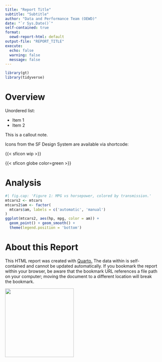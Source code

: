 ```yaml
---
title: "Report Title"
subtitle: "Subtitle"
author: "Data and Performance Team (OEWD)"
date: "`r Sys.Date()`"
self-contained: true
format:
  oewd-report-html: default
output-file: "REPORT_TITLE"
execute: 
  echo: false
  warning: false
  message: false
---
```


```r
library(gt)
library(tidyverse)
```

# Overview

Unordered list:

-   Item 1
-   Item 2

::: callout-note
This is a callout note.
:::

Icons from the SF Design System are available via shortcode:

{{< sficon wip >}}

{{< sficon globe color=green >}}

# Analysis

```r
#| fig.cap: 'Figure 1: MPG vs horsepower, colored by transmission.'
mtcars2 <- mtcars
mtcars2$am <- factor(
  mtcars$am, labels = c('automatic', 'manual')
)
ggplot(mtcars2, aes(hp, mpg, color = am)) +
  geom_point() + geom_smooth() +
  theme(legend.position = 'bottom')
```

# About this Report

This HTML report was created with [Quarto.](https://quarto.org/) The data within is self-contained and cannot be updated automatically. If you bookmark the report within your browser, be aware that the bookmark URL references a file path on your computer; moving the document to a different location will break the bookmark.

![](_extensions/oewd-report/assets/OEWD%20Circle%20Logo.png){fig-align="center" width="225"}
